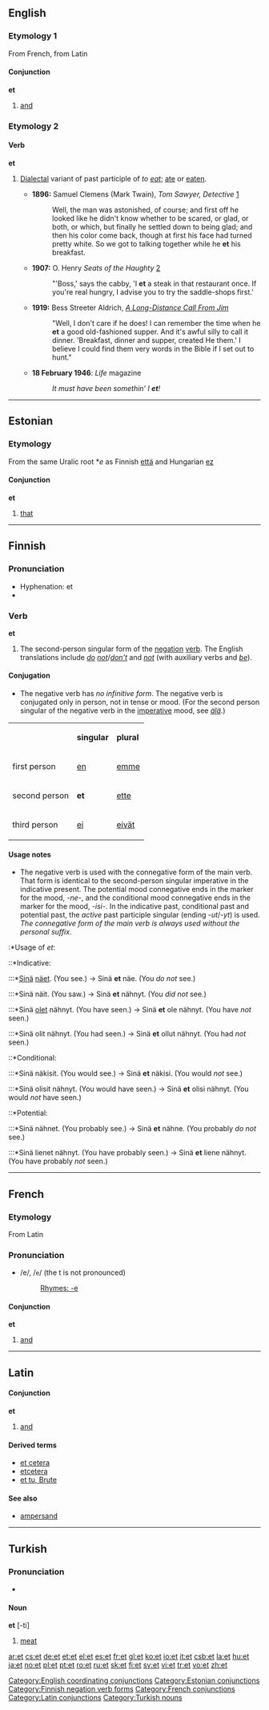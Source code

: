 {{see|.et}}

==English==

===Etymology 1===
From French, from Latin

====Conjunction====
'''et'''

# [[and]]

===Etymology 2===

====Verb====
'''et'''

# {{context|colloquial}} [[dialectal|Dialectal]] variant of past participle of ''to [[eat]]''; [[ate]] or [[eaten]].
#*'''1896:''' Samuel Clemens (Mark Twain), ''Tom Sawyer, Detective'' [http://etext.lib.virginia.edu/etcbin/ot2www-pubeng?specfile=/texts/english/modeng/publicsearch/modengpub.o2w&act=text&offset=638956722&textreg=2&query=+he+et&id=TwaDete]
#*:Well, the man was astonished, of course; and first off he looked like he didn't know whether to be scared, or glad, or both, or which, but finally he settled down to being glad; and then his color come back, though at first his face had turned pretty white. So we got to talking together while he '''et''' his breakfast.
#*'''1907:''' O. Henry ''Seats of the Haughty'' [http://en.wikisource.org/wiki/Seats_of_the_Haughty]
#*:"'Boss,' says the cabby, 'I '''et''' a steak in that restaurant once. If you're real hungry, I advise you to try the saddle-shops first.'
#*'''1919:''' Bess Streeter Aldrich, ''[http://etext.virginia.edu/etcbin/ot2www-pubeng?specfile=/texts/english/modeng/publicsearch/modengpub.o2w&act=surround&offset=62096991&tag=Aldrich,+Bess+Streeter:+A+Long-Distance+Call+From+Jim,+1919&query=he+et&id=AldLong A Long-Distance Call From Jim]''
#*:"Well, I don't care if he does! I can remember the time when he '''et''' a good old-fashioned supper. And it's awful silly to call it dinner. 'Breakfast, dinner and supper, created He them.' I believe I could find them very words in the Bible if I set out to hunt."
#*'''18 February 1946''': ''Life'' magazine<!--, ''Pepto-Bismol for upset stomach'' advertisement-->
#*:''It must have been somethin’ I '''et'''!''<!-- majuscule/minuscule and line-breaks sic : ''IT MUST / HAVE BEEN / ''somethin’'' / I ET!'' -->

[[Category:English coordinating conjunctions]]

----

==Estonian==

===Etymology===
From the same Uralic root *''e'' as Finnish [[että]] and Hungarian [[ez]]

====Conjunction====
'''et'''

# [[that]]

[[Category:Estonian conjunctions]]

----

==Finnish==

===Pronunciation===
*Hyphenation: et
*{{IPA|lang=fi|[et]}}

===Verb===
'''et'''

# The second-person singular form of the [[negation]] [[verb]]. The English translations include ''[[do]] [[not]]''/''[[don't|don’t]]'' and ''[[not]]'' (with auxiliary verbs and ''[[be]]'').

====Conjugation====
*The negative verb has ''no infinitive form''. The negative verb is conjugated only in person, not in tense or mood. (For the second person singular of the negative verb in the [[imperative]] mood, see ''[[älä]]''.)

{| border="1" cellspacing="0" cellpadding="1" style="border-collapse: collapse;"
|-
| || '''singular''' || '''plural'''
|-
| first person || [[en#Finnish|en]] || [[emme#Finnish|emme]]
|-
| second person || '''et''' || [[ette#Finnish|ette]]
|-
| third person || [[ei#Finnish|ei]] || [[eivät#Finnish|eivät]]
|}

====Usage notes====
*The negative verb is used with the connegative form of the main verb. That form is identical to the second-person singular imperative in the indicative present. The potential mood connegative ends in the marker for the mood, ''-ne-'', and the conditional mood connegative ends in the marker for the mood, ''-isi-''. In the indicative past, conditional past and potential past, the ''active'' past participle singular (ending -''ut''/-''yt'') is used. ''The connegative form of the main verb is always used without the personal suffix''.

:*Usage of ''et'':
::*Indicative:

:::*[[sinä|Sinä]] [[nähdä|näet]]. (You see.) -> Sinä '''et''' näe. (You ''do not'' see.)
:::*Sinä näit. (You saw.) -> Sinä '''et''' nähnyt. (You ''did not'' see.)
:::*Sinä [[olla|olet]] nähnyt. (You have seen.) -> Sinä '''et''' ole nähnyt. (You have ''not'' seen.)
:::*Sinä olit nähnyt. (You had seen.) -> Sinä '''et''' ollut nähnyt. (You had ''not'' seen.)

::*Conditional:
:::*Sinä näkisit. (You would see.) -> Sinä '''et''' näkisi. (You would ''not'' see.)
:::*Sinä olisit nähnyt. (You would have seen.) -> Sinä '''et''' olisi nähnyt. (You would ''not'' have seen.)

::*Potential:
:::*Sinä nähnet. (You probably see.) -> Sinä '''et''' nähne. (You probably ''do not'' see.)
:::*Sinä lienet nähnyt. (You have probably seen.) -> Sinä '''et''' liene nähnyt. (You have probably ''not'' seen.)

[[Category:Finnish negation verb forms]]

----

==French==

===Etymology===
From Latin

===Pronunciation===
*/e/, /<tt>e</tt>/ (the t is not pronounced)
*:[[Rhymes:French:-e|Rhymes: -e]]

====Conjunction====
'''et'''

# [[and]]

[[Category:French conjunctions]]

----

==Latin==

====Conjunction====
{{rfc-level|Conjunction at L4+ not in L3 POS section}}
'''et'''

# [[and]]

{{seeCites}}

====Derived terms====
*[[et cetera]]
*[[etcetera]]
*[[et tu, Brute]]

====See also====
*[[ampersand]]

[[Category:Latin conjunctions]]

----

==Turkish==

===Pronunciation===
*{{IPA|/ɛt/}}

====Noun====
'''et''' [-ti]

# [[meat]]

[[Category:Turkish nouns]]

[[ar:et]]
[[cs:et]]
[[de:et]]
[[et:et]]
[[el:et]]
[[es:et]]
[[fr:et]]
[[gl:et]]
[[ko:et]]
[[io:et]]
[[it:et]]
[[csb:et]]
[[la:et]]
[[hu:et]]
[[ja:et]]
[[no:et]]
[[pl:et]]
[[pt:et]]
[[ro:et]]
[[ru:et]]
[[sk:et]]
[[fi:et]]
[[sv:et]]
[[vi:et]]
[[tr:et]]
[[vo:et]]
[[zh:et]]
